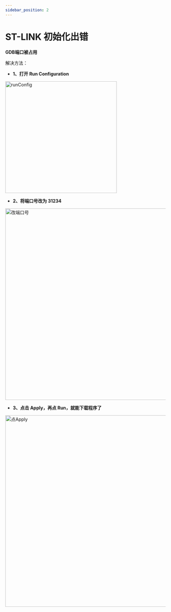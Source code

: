 ```yaml
---
sidebar_position: 2
---
```


# ST-LINK 初始化出错

**GDB端口被占用**

解决方法：

- **1、打开 Run Configuration**

<div style={{ display: "flex", justifyContent: "center", alignItems: "center", marginBottom: "20px"}}>
<img src={require('../img/CompilationFailed/runConfig.png').default} alt="runConfig" width="350px" />
</div>

- **2、将端口号改为 31234**

<div style={{ display: "flex", justifyContent: "center", alignItems: "center", marginBottom: "20px"}}>
<img src={require('../img/CompilationFailed/改端口号.png').default} alt="改端口号" width="600px" />
</div>

- **3、点击 Apply，再点 Run，就能下载程序了**

<div style={{ display: "flex", justifyContent: "center", alignItems: "center", marginBottom: "20px"}}>
<img src={require('../img/CompilationFailed/点Apply.png').default} alt="点Apply" width="600px" />
</div>